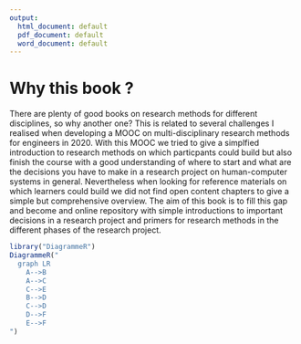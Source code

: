 ```yaml
---
output:
  html_document: default
  pdf_document: default
  word_document: default
---
```


# Why this book ? {#intro}

There are plenty of good books on research methods for different disciplines, so why another one? This is related to several challenges I realised when developing a MOOC on multi-disciplinary research methods for engineers in 2020. With this MOOC we tried to give a simplfied introduction to research methods on which particpants could build but also finish the course with a good understanding of where to start and what are the decisions you have to make in a research project on human-computer systems in general. Nevertheless when looking for reference materials on which learners could build we did not find open content chapters to give a simple but comprehensive  overview. The aim of this book is to fill this gap and become and online repository with simple introductions to important decisions in a research project and primers for research methods in the different phases of the research project.

```r
library("DiagrammeR")
DiagrammeR("
  graph LR
    A-->B
    A-->C
    C-->E
    B-->D
    C-->D
    D-->F
    E-->F
")
```
